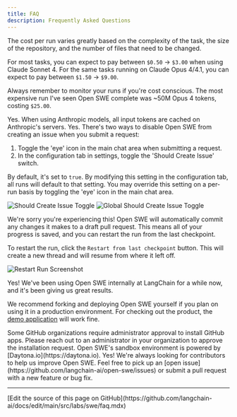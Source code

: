 ```yaml
---
title: FAQ
description: Frequently Asked Questions
---
```


<Accordion title="How much does an end to end Open SWE run cost?">
  The cost per run varies greatly based on the complexity of the task, the size of the repository, and the number of files that need to be changed.

  For most tasks, you can expect to pay between `$0.50` -> `$3.00` when using Claude Sonnet 4.
  For the same tasks running on Claude Opus 4/4.1, you can expect to pay between `$1.50` -> `$9.00`.

  Always remember to monitor your runs if you're cost conscious. The most expensive run I've seen Open SWE complete was ~50M Opus 4 tokens, costing `$25.00`.
</Accordion>

<Accordion title="Does Open SWE automatically cache tokens?">
  Yes. When using Anthropic models, all input tokens are cached on Anthropic's servers.
</Accordion>

<Accordion title="Can I disable Open SWE from creating an issue when I submit a request?">
  Yes. There's two ways to disable Open SWE from creating an issue when you submit a request:

  1. Toggle the 'eye' icon in the main chat area when submitting a request.
  2. In the configuration tab in settings, toggle the 'Should Create Issue' switch.

  By default, it's set to `true`. By modifying this setting in the configuration tab, all runs will default to that setting. You may override this setting on a per-run basis by toggling the 'eye' icon in the main chat area.

  ![Should Create Issue Toggle](/images/dont_create_issue_eye_screenshot.png)
  ![Global Should Create Issue Toggle](/images/dont_create_issue_global_toggle_screenshot.png)
</Accordion>

<Accordion title="My run failed midway through. What now?">
  We're sorry you're experiencing this! Open SWE will automatically commit any changes it makes to a draft pull request. This means all of your progress is saved, and you can restart the run from the last checkpoint.

  To restart the run, click the `Restart from last checkpoint` button. This will create a new thread and will resume from where it left off.

  ![Restart Run Screenshot](/images/restart_run_screenshot.png)
</Accordion>

<Accordion title="Can I use Open SWE in a production environment?">
  Yes! We've been using Open SWE internally at LangChain for a while now, and it's been giving us great results.

  We recommend forking and deploying Open SWE yourself if you plan on using it in a production environment. For checking out the product, the [demo application](https://swe.langchain.com) will work fine.
</Accordion>

<Accordion title="I installed Open SWE on a repository in my organization, but it doesn't show up in the UI. Why?">
  Some GitHub organizations require administrator approval to install GitHub apps. Please reach out to an administrator in your organization to approve the installation request.  
</Accordion>

<Accordion title="What sandbox environment is Open SWE running in?">
  Open SWE's sandbox environment is powered by [Daytona.io](https://daytona.io).
</Accordion>

<Accordion title="Can I contribute to Open SWE?">
  Yes! We're always looking for contributors to help us improve Open SWE. Feel free to pick up an [open issue](https://github.com/langchain-ai/open-swe/issues) or submit a pull request with a new feature or bug fix.
</Accordion>

---

<Callout icon="pen-to-square" iconType="regular">
  [Edit the source of this page on GitHub](https://github.com/langchain-ai/docs/edit/main/src/labs/swe/faq.mdx)
</Callout>
